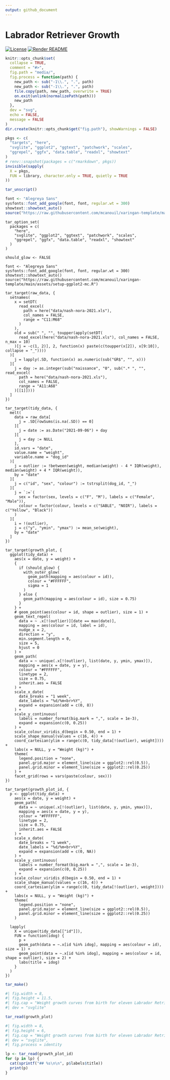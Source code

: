 ```yaml
---
output: github_document
---
```


<!-- README.md is generated from README.Rmd. Please edit that file -->

# Labrador Retriever Growth

<!-- badges: start -->
[![License](https://img.shields.io/github/license/mcanouil/labrador-retriever-growth)](LICENSE)
[![Render README](https://github.com/mcanouil/labrador-retriever-growth/actions/workflows/render-readme.yaml/badge.svg)](https://github.com/mcanouil/labrador-retriever-growth/actions/workflows/render-readme.yaml)
<!-- badges: end -->

```r
knitr::opts_chunk$set(
  collapse = TRUE,
  comment = "#>",
  fig.path = "media/",
  fig.process = function(path) {
    new_path <- sub("-1\\.", ".", path)
    new_path <- sub("-1\\.", ".", path)
    file.copy(path, new_path, overwrite = TRUE)
    on.exit(unlink(normalizePath(path)))
    new_path
  },
  dev = "svg",
  echo = FALSE,
  message = FALSE
)
dir.create(knitr::opts_chunk$get("fig.path"), showWarnings = FALSE)

pkgs <- c(
  "targets", "here",
  "svglite", "ggplot2", "ggtext", "patchwork", "scales",
  "ggrepel", "ggfx", "data.table", "readxl", "showtext"
)
# renv::snapshot(packages = c("rmarkdown", pkgs))
invisible(sapply(
  X = pkgs,
  FUN = library, character.only = TRUE, quietly = TRUE
))

tar_unscript()

font <- "Alegreya Sans"
sysfonts::font_add_google(font, font, regular.wt = 300)
showtext::showtext_auto()
source("https://raw.githubusercontent.com/mcanouil/xaringan-template/main/assets/setup-ggplot2-mc.R")
```

```targets
tar_option_set(
  packages = c(
    "here",
    "svglite", "ggplot2", "ggtext", "patchwork", "scales",
    "ggrepel", "ggfx", "data.table", "readxl", "showtext"
  )
)

should_glow <- FALSE

font <- "Alegreya Sans"
sysfonts::font_add_google(font, font, regular.wt = 300)
showtext::showtext_auto()
source("https://raw.githubusercontent.com/mcanouil/xaringan-template/main/assets/setup-ggplot2-mc.R")
```

```targets
tar_target(raw_data, {
  setnames(
    x = setDT(
      read_excel(
        path = here("data/nash-nora-2021.xls"),
        col_names = FALSE,
        range = "C11:M68"
      )
    ),
    old = sub(" ", "", toupper(apply(setDT(
      read_excel(here("data/nash-nora-2021.xls"), col_names = FALSE, n_max = 10)
    )[j = -c(1, 2)], 2, function(x) paste(c(toupper(x[2]), x[9:10]), collapse = "_"))))
  )[
    j = lapply(.SD, function(x) as.numeric(sub("GR$", "", x)))
  ][
    j = day := as.integer(sub("naissance", "0", sub(".* ", "", read_excel(
      path = here("data/nash-nora-2021.xls"),
      col_names = FALSE,
      range = "A11:A68"
    )[[1]])))
  ]
})
```

```targets
tar_target(tidy_data, {
  melt(
    data = raw_data[
      j = .SD[rowSums(is.na(.SD)) == 0]
    ][
      j = date := as.Date("2021-09-06") + day
    ][
      j = day := NULL
    ],
    id.vars = "date",
    value.name = "weight",
    variable.name = "dog_id"
  )[
    j = outlier := !between(weight, median(weight) - 4 * IQR(weight), median(weight) + 4 * IQR(weight)),
    by = "date"
  ][
    j = c("id", "sex", "colour") := tstrsplit(dog_id, "_")
  ][
    j = `:=`(
      sex = factor(sex, levels = c("F", "M"), labels = c("Female", "Male")),
      colour = factor(colour, levels = c("SABLE", "NOIR"), labels = c("Yellow", "Black"))
    )
  ][
    i = !(outlier),
    j = c("y", "ymin", "ymax") := mean_se(weight),
    by = "date"
  ]
})
```

```targets
tar_target(growth_plot, {
  ggplot(tidy_data) +
    aes(x = date, y = weight) +
    {
      if (should_glow) {
        with_outer_glow(
          geom_path(mapping = aes(colour = id)),
          colour = "#FFFFFF",
          sigma = 1
        )
      } else {
        geom_path(mapping = aes(colour = id), size = 0.75)
      } 
    } +
    # geom_point(aes(colour = id, shape = outlier), size = 1) +
    geom_text_repel(
      data = ~ .x[!(outlier)][date == max(date)],
      mapping = aes(colour = id, label = id),
      nudge_x = 2,
      direction = "y",
      min.segment.length = 0,
      size = 5,
      hjust = 0
    ) +
    geom_path(
      data = ~ unique(.x[!(outlier), list(date, y, ymin, ymax)]),
      mapping = aes(x = date, y = y),
      colour = "#FFFFFF",
      linetype = 2, 
      size = 0.75,
      inherit.aes = FALSE
    ) +
    scale_x_date(
      date_breaks = "1 week",
      date_labels = "%d/%m<br>%Y",
      expand = expansion(add = c(0, 8))
    ) +
    scale_y_continuous(
      labels = number_format(big.mark = ",", scale = 1e-3),
      expand = expansion(c(0, 0.25))
    ) +
    scale_colour_viridis_d(begin = 0.50, end = 1) +
    scale_shape_manual(values = c(16, 4)) +
    coord_cartesian(ylim = range(c(0, tidy_data[!(outlier), weight]))) +
    labs(x = NULL, y = "Weight (kg)") +
    theme(  
      legend.position = "none", 
      panel.grid.major = element_line(size = ggplot2::rel(0.5)), 
      panel.grid.minor = element_line(size = ggplot2::rel(0.25))
    ) +
    facet_grid(rows = vars(paste(colour, sex)))
})
```

```targets
tar_target(growth_plot_id, {
  p <- ggplot(tidy_data) +
    aes(x = date, y = weight) +
    geom_path(
      data = ~ unique(.x[!(outlier), list(date, y, ymin, ymax)]),
      mapping = aes(x = date, y = y),
      colour = "#FFFFFF",
      linetype = 2, 
      size = 0.75,
      inherit.aes = FALSE
    ) +
    scale_x_date(
      date_breaks = "1 week",
      date_labels = "%d/%m<br>%Y",
      expand = expansion(add = c(0, NA))
    ) +
    scale_y_continuous(
      labels = number_format(big.mark = ",", scale = 1e-3),
      expand = expansion(c(0, 0.25))
    ) +
    scale_colour_viridis_d(begin = 0.50, end = 1) +
    scale_shape_manual(values = c(16, 4)) +
    coord_cartesian(ylim = range(c(0, tidy_data[!(outlier), weight]))) +
    labs(x = NULL, y = "Weight (kg)") +
    theme(  
      legend.position = "none", 
      panel.grid.major = element_line(size = ggplot2::rel(0.5)), 
      panel.grid.minor = element_line(size = ggplot2::rel(0.25))
    )

  lapply(
    X = unique(tidy_data[["id"]]),
    FUN = function(idog) {
      p +
      geom_path(data = ~.x[id %in% idog], mapping = aes(colour = id), size = 1) +
      geom_point(data = ~.x[id %in% idog], mapping = aes(colour = id, shape = outlier), size = 2) +
      labs(title = idog)
    }
  )
})
```

```r
tar_make()
```

```r
#| fig.width = 8,
#| fig.height = 11.5,
#| fig.cap = "Weight growth curves from birth for eleven Labrador Retriever",
#| dev = "svglite"

tar_read(growth_plot)
```

```r
#| fig.width = 8,
#| fig.height = 6,
#| fig.cap = "Weight growth curves from birth for eleven Labrador Retriever",
#| dev = "svglite",
#| fig.process = identity

lp <- tar_read(growth_plot_id)
for (p in lp) {
  cat(sprintf("## %s\n\n", p$labels$title))
  print(p)
}
```
